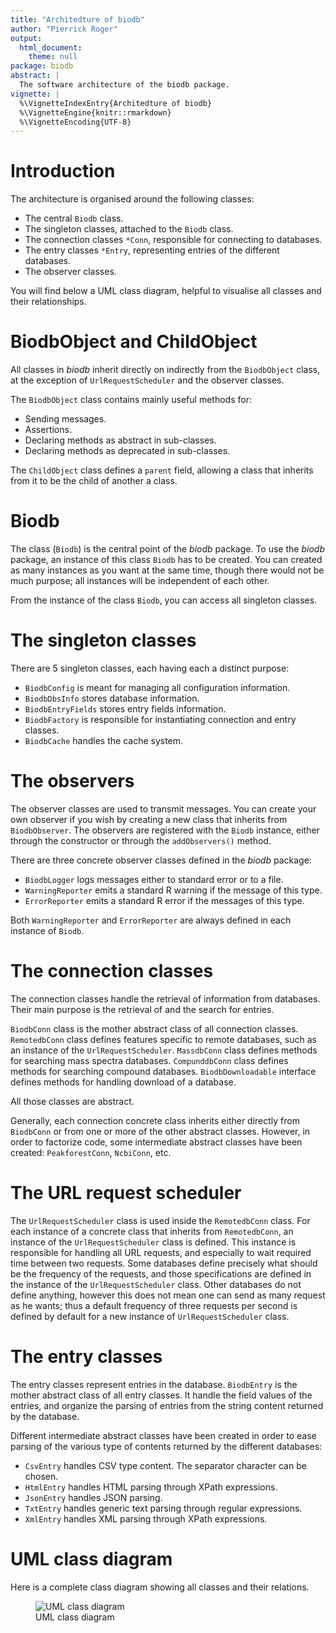```yaml
---
title: "Architedture of biodb"
author: "Pierrick Roger"
output:
  html_document:
    theme: null
package: biodb
abstract: |
  The software architecture of the biodb package.
vignette: |
  %\VignetteIndexEntry{Architedture of biodb}
  %\VignetteEngine{knitr::rmarkdown}
  %\VignetteEncoding{UTF-8}
---
```


# Introduction

The architecture is organised around the following classes:

 * The central `Biodb` class.
 * The singleton classes, attached to the `Biodb` class.
 * The connection classes `*Conn`, responsible for connecting to databases.
 * The entry classes `*Entry`, representing entries of the different databases.
 * The observer classes.

You will find below a UML class diagram, helpful to visualise all classes and their relationships.

# BiodbObject and ChildObject

All classes in *biodb* inherit directly on indirectly from the `BiodbObject` class, at the exception of `UrlRequestScheduler` and the observer classes.

The `BiodbObject` class contains mainly useful methods for:

 * Sending messages.
 * Assertions.
 * Declaring methods as abstract in sub-classes.
 * Declaring methods as deprecated in sub-classes.

The `ChildObject` class defines a `parent` field, allowing a class that inherits from it to be the child of another a class.

# Biodb

The class (`Biodb`) is the central point of the *biodb* package. To use the *biodb* package, an instance of this class `Biodb` has to be created. You can created as many instances as you want at the same time, though there would not be much purpose; all instances will be independent of each other.

From the instance of the class `Biodb`, you can access all singleton classes.

# The singleton classes

There are 5 singleton classes, each having each a distinct purpose:

 * `BiodbConfig` is meant for managing all configuration information.
 * `BiodbDbsInfo` stores database information.
 * `BiodbEntryFields` stores entry fields information.
 * `BiodbFactory` is responsible for instantiating connection and entry classes.
 * `BiodbCache` handles the cache system.

# The observers

The observer classes are used to transmit messages. You can create your own observer if you wish by creating a new class that inherits from `BiodbObserver`.
The observers are registered with the `Biodb` instance, either through the constructor or through the `addObservers()` method.

There are three concrete observer classes defined in the *biodb* package:

 * `BiodbLogger` logs messages either to standard error or to a file.
 * `WarningReporter` emits a standard R warning if the message of this type.
 * `ErrorReporter` emits a standard R error if the messages of this type.

Both `WarningReporter` and `ErrorReporter` are always defined in each instance of `Biodb`.

# The connection classes

The connection classes handle the retrieval of information from databases. Their main purpose is the retrieval of and the search for entries.

`BiodbConn` class is the mother abstract class of all connection classes.
`RemotedbConn` class defines features specific to remote databases, such as an instance of the `UrlRequestScheduler`.
`MassdbConn` class defines methods for searching mass spectra databases.
`CompunddbConn` class defines methods for searching compound databases.
`BiodbDownloadable` interface defines methods for handling download of a database.

All those classes are abstract.

Generally, each connection concrete class inherits either directly from `BiodbConn` or from one or more of the other abstract classes. However, in order to factorize code, some intermediate abstract classes have been created: `PeakforestConn`, `NcbiConn`, etc.

# The URL request scheduler

The `UrlRequestScheduler` class is used inside the `RemotedbConn` class. For each instance of a concrete class that inherits from `RemotedbConn`, an instance of the `UrlRequestScheduler` class is defined. This instance is responsible for handling all URL requests, and especially to wait required time between two requests. Some databases define precisely what should be the frequency of the requests, and those specifications are defined in the instance of the `UrlRequestScheduler` class. Other databases do not define anything, however this does not mean one can send as many request as he wants; thus a default frequency of three requests per second is defined by default for a new instance of `UrlRequestScheduler` class.

# The entry classes

The entry classes represent entries in the database. `BiodbEntry` is the mother abstract class of all entry classes. It handle the field values of the entries, and organize the parsing of entries from the string content returned by the database.

Different intermediate abstract classes have been created in order to ease parsing of the various type of contents returned by the different databases:

 * `CsvEntry` handles CSV type content. The separator character can be chosen.
 * `HtmlEntry` handles HTML parsing through XPath expressions.
 * `JsonEntry` handles JSON parsing.
 * `TxtEntry` handles generic text parsing through regular expressions.
 * `XmlEntry` handles XML parsing through XPath expressions.

# UML class diagram

Here is a complete class diagram showing all classes and their relations.

![UML class diagram](class.png)
